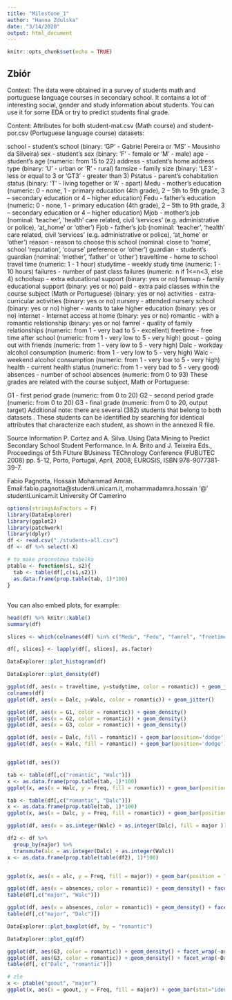 ```yaml
---
title: "Milestone_1"
author: "Hanna Zdulska"
date: "3/14/2020"
output: html_document
---
```


```r
knitr::opts_chunk$set(echo = TRUE)
```

## Zbiór

Context:
The data were obtained in a survey of students math and portuguese language courses in secondary school. It contains a lot of interesting social, gender and study information about students. You can use it for some EDA or try to predict students final grade.

Content:
Attributes for both student-mat.csv (Math course) and student-por.csv (Portuguese language course) datasets:

school - student's school (binary: 'GP' - Gabriel Pereira or 'MS' - Mousinho da Silveira)
sex - student's sex (binary: 'F' - female or 'M' - male)
age - student's age (numeric: from 15 to 22)
address - student's home address type (binary: 'U' - urban or 'R' - rural)
famsize - family size (binary: 'LE3' - less or equal to 3 or 'GT3' - greater than 3)
Pstatus - parent's cohabitation status (binary: 'T' - living together or 'A' - apart)
Medu - mother's education (numeric: 0 - none, 1 - primary education (4th grade), 2 – 5th to 9th grade, 3 – secondary education or 4 – higher education)
Fedu - father's education (numeric: 0 - none, 1 - primary education (4th grade), 2 – 5th to 9th grade, 3 – secondary education or 4 – higher education)
Mjob - mother's job (nominal: 'teacher', 'health' care related, civil 'services' (e.g. administrative or police), 'at_home' or 'other')
Fjob - father's job (nominal: 'teacher', 'health' care related, civil 'services' (e.g. administrative or police), 'at_home' or 'other')
reason - reason to choose this school (nominal: close to 'home', school 'reputation', 'course' preference or 'other')
guardian - student's guardian (nominal: 'mother', 'father' or 'other')
traveltime - home to school travel time (numeric: 1 - 1 hour)
studytime - weekly study time (numeric: 1 - 10 hours)
failures - number of past class failures (numeric: n if 1<=n<3, else 4)
schoolsup - extra educational support (binary: yes or no)
famsup - family educational support (binary: yes or no)
paid - extra paid classes within the course subject (Math or Portuguese) (binary: yes or no)
activities - extra-curricular activities (binary: yes or no)
nursery - attended nursery school (binary: yes or no)
higher - wants to take higher education (binary: yes or no)
internet - Internet access at home (binary: yes or no)
romantic - with a romantic relationship (binary: yes or no)
famrel - quality of family relationships (numeric: from 1 - very bad to 5 - excellent)
freetime - free time after school (numeric: from 1 - very low to 5 - very high)
goout - going out with friends (numeric: from 1 - very low to 5 - very high)
Dalc - workday alcohol consumption (numeric: from 1 - very low to 5 - very high)
Walc - weekend alcohol consumption (numeric: from 1 - very low to 5 - very high)
health - current health status (numeric: from 1 - very bad to 5 - very good)
absences - number of school absences (numeric: from 0 to 93)
These grades are related with the course subject, Math or Portuguese:

G1 - first period grade (numeric: from 0 to 20)
G2 - second period grade (numeric: from 0 to 20)
G3 - final grade (numeric: from 0 to 20, output target)
Additional note: there are several (382) students that belong to both datasets .
These students can be identified by searching for identical attributes
that characterize each student, as shown in the annexed R file.

Source Information
P. Cortez and A. Silva. Using Data Mining to Predict Secondary School Student Performance. In A. Brito and J. Teixeira Eds., Proceedings of 5th FUture BUsiness TEChnology Conference (FUBUTEC 2008) pp. 5-12, Porto, Portugal, April, 2008, EUROSIS, ISBN 978-9077381-39-7.

Fabio Pagnotta, Hossain Mohammad Amran.
Email:fabio.pagnotta\@studenti.unicam.it, mohammadamra.hossain '@' studenti.unicam.it
University Of Camerino

```r
options(stringsAsFactors = F)
library(DataExplorer)
library(ggplot2)
library(patchwork)
library(dplyr)
df <- read.csv("./students-all.csv")
df <- df %>% select(-X)

# to make procentowa tabelka
ptable <- function(s1, s2){
  tab <- table(df[,c(s1,s2)])
  as.data.frame(prop.table(tab, 1)*100)
}
```

## 

You can also embed plots, for example:

```r
head(df) %>% knitr::kable()
summary(df)

slices <- which(colnames(df) %in% c("Medu", "Fedu", "famrel", "freetime", "freetime", "goout", "Dalc", "Walc", "health", ))

df[, slices] <- lapply(df[, slices], as.factor)
```

```r
DataExplorer::plot_histogram(df)
```



```r
DataExplorer::plot_density(df)
```

```r
ggplot(df, aes(x = traveltime, y=studytime, color = romantic)) + geom_jitter()
colnames(df)
ggplot(df, aes(x = Dalc, y=Walc, color = romantic)) + geom_jitter()

ggplot(df, aes(x = G1, color = romantic)) + geom_density()
ggplot(df, aes(x = G2, color = romantic)) + geom_density()
ggplot(df, aes(x = G3, color = romantic)) + geom_density()

ggplot(df, aes(x = Dalc, fill = romantic)) + geom_bar(position='dodge')
ggplot(df, aes(x = Walc, fill = romantic)) + geom_bar(position='dodge')


ggplot(df, aes())
```
```r
tab <- table(df[,c("romantic", "Walc")])
x <- as.data.frame(prop.table(tab, 1)*100)
ggplot(x, aes(x = Walc, y = Freq, fill = romantic)) + geom_bar(position = "dodge", stat = "identity")

tab <- table(df[,c("romantic", "Dalc")])
x <- as.data.frame(prop.table(tab, 1)*100)
ggplot(x, aes(x = Dalc, y = Freq, fill = romantic)) + geom_bar(position = "dodge", stat = "identity")
```

```r
ggplot(df, aes(x = as.integer(Walc) + as.integer(Dalc), fill = major )) + geom_bar(position = "dodge")

df2 <- df %>% 
  group_by(major) %>%
  transmute(alc = as.integer(Dalc) + as.integer(Walc))
x <- as.data.frame(prop.table(table(df2), 1)*100)


ggplot(x, aes(x = alc, y = Freq, fill = major)) + geom_bar(position = "dodge", stat = "identity")
```

```r
ggplot(df, aes(x = absences, color = romantic)) + geom_density() + facet_grid(major~Walc)
table(df[,c("major", "Walc")])

ggplot(df, aes(x = absences, color = romantic)) + geom_density() + facet_grid(major~Dalc)
table(df[,c("major", "Dalc")])

```

```r
DataExplorer::plot_boxplot(df, by = "romantic")
```
```r
DataExplorer::plot_qq(df)
```

```r
ggplot(df, aes(G3, color = romantic)) + geom_density() + facet_wrap(~address)
ggplot(df, aes(G3, color = romantic)) + geom_density() + facet_wrap(~Dalc)
table(df[, c("Dalc", "romantic")])
```

```r
# zle
x <- ptable("goout", "major")
ggplot(x, aes(x = goout, y = Freq, fill = major)) + geom_bar(stat="identity", position = "dodge")
```

